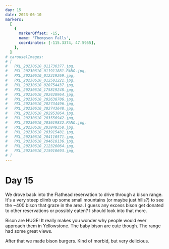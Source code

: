 ```yaml
---
day: 15
date: 2023-06-10
markers:
  [
    {
      markerOffset: -15,
      name: 'Thompson Falls',
      coordinates: [-115.3374, 47.5955],
    },
  ]
# carouselImages:
# [
#   PXL_20230610_011730377.jpg,
#   PXL_20230610_011911881.PANO.jpg,
#   PXL_20230610_012319269.jpg,
#   PXL_20230610_012501221.jpg,
#   PXL_20230610_020754437.jpg,
#   PXL_20230610_175819248.jpg,
#   PXL_20230610_202428964.jpg,
#   PXL_20230610_202638706.jpg,
#   PXL_20230610_202734496.jpg,
#   PXL_20230610_202743648.jpg,
#   PXL_20230610_202953864.jpg,
#   PXL_20230610_203556942.jpg,
#   PXL_20230610_203619832.PANO.jpg,
#   PXL_20230610_203849358.jpg,
#   PXL_20230610_203915481.jpg,
#   PXL_20230610_204110571.jpg,
#   PXL_20230610_204618136.jpg,
#   PXL_20230610_212326064.jpg,
#   PXL_20230610_215910693.jpg,
# ]
---
```


# Day 15

We drove back into the Flathead reservation to drive through a bison range. It's a very steep climb up some small mountains (or maybe just hills?) to see the ~400 bison that graze in the area. I guess any excess bison get donated to other reservations or possibly eaten? I should look into that more.

Bison are HUGE! It really makes you wonder why people would ever approach them in Yellowstone. The baby bison are cute though. The range had some great views.

After that we made bison burgers. Kind of morbid, but very delicious.
